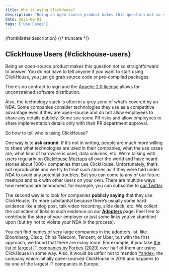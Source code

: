 ```yaml
---
title: Who is using ClickHouse?
description: "Being an open-source product makes this question not so straightforward to answer. You do not have to tell anyone if you want to start using ClickHouse, you just go grab source code or pre-compiled packages."
date: 2021-09-01
tags: ['Use Cases']
---
```


{frontMatter.description}
{/* truncate */}

## ClickHouse Users {#clickhouse-users}

Being an open-source product makes this question not so straightforward to answer. You do not have to tell anyone if you want to start using ClickHouse, you just go grab source code or pre-compiled packages. 

There’s no contract to sign and the [Apache 2.0 license](https://github.com/ClickHouse/ClickHouse/blob/master/LICENSE) allows for unconstrained software distribution.

Also, the technology stack is often in a grey zone of what’s covered by an NDA. Some companies consider technologies they use as a competitive advantage even if they are open-source and do not allow employees to share any details publicly. Some see some PR risks and allow employees to share implementation details only with their PR department approval.

So how to tell who is using ClickHouse?

One way is to **ask around**. If it’s not in writing, people are much more willing to share what technologies are used in their companies, what the use cases are, what kind of hardware is used, data volumes, etc. We’re talking with users regularly on [ClickHouse Meetups](https://www.youtube.com/channel/UChtmrD-dsdpspr42P_PyRAw/playlists) all over the world and have heard stories about 1000+ companies that use ClickHouse. Unfortunately, that’s not reproducible and we try to treat such stories as if they were told under NDA to avoid any potential troubles. But you can come to any of our future meetups and talk with other users on your own. There are multiple ways how meetups are announced, for example, you can subscribe to [our Twitter](http://twitter.com/ClickHouseDB/).

The second way is to look for companies **publicly saying** that they use ClickHouse. It’s more substantial because there’s usually some hard evidence like a blog post, talk video recording, slide deck, etc. We collect the collection of links to such evidence on our **[Adopters](https://clickhouse.com/docs/about-us/adopters)** page. Feel free to contribute the story of your employer or just some links you’ve stumbled upon (but try not to violate your NDA in the process).

You can find names of very large companies in the adopters list, like Bloomberg, Cisco, China Telecom, Tencent, or Uber, but with the first approach, we found that there are many more. For example, if you take [the list of largest IT companies by Forbes (2020)](https://www.forbes.com/sites/hanktucker/2020/05/13/worlds-largest-technology-companies-2020-apple-stays-on-top-zoom-and-uber-debut/) over half of them are using ClickHouse in some way. Also, it would be unfair not to mention [Yandex](https://clickhouse.com/docs/about-us/history), the company which initially open-sourced ClickHouse in 2016 and happens to be one of the largest IT companies in Europe.
